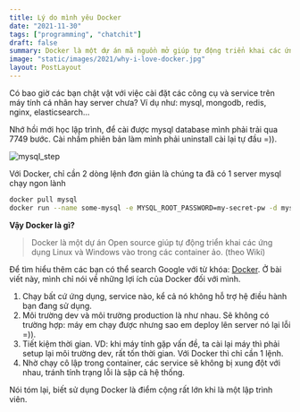 ```yaml
---
title: Lý do mình yêu Docker
date: "2021-11-30"
tags: ["programming", "chatchit"]
draft: false
summary: Docker là một dự án mã nguồn mở giúp tự động triển khai các ứng dụng Linux và Windows vào trong các container ảo hóa.
image: "static/images/2021/why-i-love-docker.jpg"
layout: PostLayout
---
```


Có bao giờ các bạn chật vật với việc cài đặt các công cụ và service trên máy tính cá nhân hay server chưa? Ví dụ như: mysql, mongodb, redis, nginx, elasticsearch...

Nhớ hồi mới học lập trình, để cài được mysql database mình phải trải qua 7749 bước. Cài nhầm phiên bản làm mình phải uninstall cài lại tự đầu =)).

![mysql_step](/static/images/2021/mysql_step.png)

Với Docker, chỉ cần 2 dòng lệnh đơn giản là chúng ta đã có 1 server mysql chạy ngon lành

```bash
docker pull mysql
docker run --name some-mysql -e MYSQL_ROOT_PASSWORD=my-secret-pw -d mysql
```

**Vậy Docker là gì?**

> Docker là một dự án Open source giúp tự động triển khai các ứng dụng Linux và Windows vào trong các container ảo. (theo Wiki)

Để tìm hiểu thêm các bạn có thể search Google với từ khóa: [Docker](https://www.google.com/search?q=docker). Ở bài viết này, mình chỉ nói về những lợi ích của Docker đối với mình.

1. Chạy bất cứ ứng dụng, service nào, kể cả nó không hỗ trợ hệ điều hành bạn đang sử dụng.
2. Môi trường dev và môi trường production là như nhau. Sẽ không có trường hợp: máy em chạy được nhưng sao em deploy lên server nó lại lỗi =)).
3. Tiết kiệm thời gian. VD: khi máy tính gặp vấn đề, ta cài lại máy thì phải setup lại môi trường dev, rất tốn thời gian. Với Docker thì chỉ cần 1 lệnh.
4. Nhờ chạy cô lập trong container, các service sẽ không bị xung đột với nhau, tránh tính trạng lỗi là sập cả hệ thống.

Nói tóm lại, biết sử dụng Docker là điểm cộng rất lớn khi là một lập trình viên.
